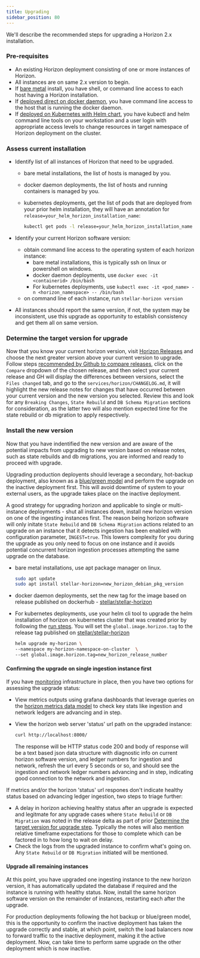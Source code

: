 ```yaml
---
title: Upgrading
sidebar_position: 80
---
```



We'll describe the recommended steps for upgrading a Horizon 2.x installation.

### Pre-requisites

- An existing Horizon deployment consisting of one or more instances of Horizon.
- All instances are on same 2.x version to begin.
- If [bare metal](./installing.mdx#bare-metal) install, you have shell, or command line access to each host having a Horizon installation.
- If [deployed direct on docker daemon](./installing.mdx#containerized), you have command line access to the host that is running the docker daemon.
- If [deployed on Kubernetes with Helm chart](./installing.mdx#helm-chart-installation), you have kubectl and helm command line tools on your workstation and a user login with appropriate access levels to change resources in target namespace of Horizon deployment on the cluster.

### Assess current installation

- Identify list of all instances of Horizon that need to be upgraded.

  - bare metal installations, the list of hosts is managed by you.
  - docker daemon deployments, the list of hosts and running containers is managed by you.
  - kubernetes deployments, get the list of pods that are deployed from your prior helm installation, they will have an annotation for `release=your_helm_horizon_installation_name`:

    <CodeExample>

    ```bash
    kubectl get pods -l release=your_helm_horizon_installation_name -n <your_horizon_namespace>
    ```

    </CodeExample>

- Identify your current Horizon software version:

  - obtain command line access to the operating system of each horizon instance:
    - bare metal installations, this is typically ssh on linux or powershell on windows.
    - docker daemon deployments, use `docker exec -it <containerid> /bin/bash`
    - For kubernetes deployments, use `kubectl exec -it <pod_name> -n <horizon_namespace> -- /bin/bash`
  - on command line of each instance, run `stellar-horizon version`

- All instances should report the same version, if not, the system may be inconsistent, use this upgrade as opportunity to establish consistency and get them all on same version.

### Determine the target version for upgrade

Now that you know your current horizon version, visit [Horizon Releases](https://github.com/stellar/go/releases) and choose the next greater version above your current version to upgrade. Follow steps [recommended by Github to compare releases](https://docs.github.com/en/repositories/releasing-projects-on-github/comparing-releases), click on the `Compare` dropdown of the chosen release, and then select your current release and GH will display the differences between versions, select the `Files changed` tab, and go to the `services/horizon/CHANGELOG.md`, it will highlight the new release notes for changes that have occurred between your current version and the new version you selected. Review this and look for any `Breaking Changes`, `State Rebuild` and `DB Schema Migration` sections for consideration, as the latter two will also mention expected time for the state rebuild or db migration to apply respectively.

### Install the new version

Now that you have indentified the new version and are aware of the potential impacts from upgrading to new version based on release notes, such as state rebuilds and db migrations, you are informed and ready to proceed with upgrade.

Upgrading production deployents should leverage a secondary, hot-backup deployment, also known as a [blue/green model](./scaling.mdx#redundant-hot-backup) and perform the upgrade on the inactive deployment first. This will avoid downtime of system to your external users, as the upgrade takes place on the inactive deployment.

A good strategy for upgrading horizon and applicable to single or multi-instance deployments - shut all instances down, install new horizon version on one of the ingesting instances first. The reason being horizon software will only initate `State Rebuild` and `DB Schema Migration` actions related to an upgrade on an instance that it detects ingestion has been enabled with configuration parameter, `INGEST=true`. This lowers complexity for you during the upgrade as you only need to focus on one instance and it avoids potential concurrent horizon ingestion processes attempting the same upgrade on the database.

- bare metal installations, use apt package manager on linux.

  <CodeExample>

  ```bash
  sudo apt update
  sudo apt install stellar-horizon=new_horizon_debian_pkg_version
  ```

  </CodeExample>

- docker daemon deployments, set the new tag for the image based on release published on dockerhub - [stellar/stellar-horizon](https://hub.docker.com/r/stellar/stellar-horizon/tags)
- For kubernetes deployments, use your helm cli tool to upgrade the helm installation of horizon on kubernetes cluster that was created prior by following the [run steps](./running.mdx). You will set the `global.image.horizon.tag` to the release tag published on [stellar/stellar-horizon](https://hub.docker.com/r/stellar/stellar-horizon/tags)

  <CodeExample>

  ```bash
  helm upgrade my-horizon \
  --namespace my-horizon-namespace-on-cluster  \
  --set global.image.horizon.tag=new_horizon_release_number
  ```

  </CodeExample>

#### Confirming the upgrade on single ingestion instance first

If you have [monitoring](./monitoring.mdx) infrastructure in place, then you have two options for assessing the upgrade status:

- View metrics outputs using grafana dashboards that leverage queries on the [horizon metrics data model](./monitoring.mdx#data-model) to check key stats like ingestion and network ledgers are advancing and in step.

- View the horizon web server 'status' url path on the upgraded instance:

  <CodeExample>

  ```bash
  curl http://localhost:8000/
  ```

  </CodeExample>

  The response will be HTTP status code 200 and body of response will be a text based json data structure with diagnostic info on current horizon software version, and ledger numbers for ingestion and network, refresh the url every 5 seconds or so, and should see the ingestion and network ledger numbers advancing and in step, indicating good connection to the network and ingestion.

If metrics and/or the horizon 'status' url respones don't indicate healthy status based on advancing ledger ingestion, two steps to triage further:

- A delay in horizon achieving healthy status after an upgrade is expected and legitmate for any upgrade cases where `State Rebuild` or `DB Migration` was noted in the release delta as part of prior [Determine the target version for upgrade step](#determine-the-target-version-for-upgrade). Typically the notes will also mention relative timeframe expectations for those to complete which can be factored in to how long to wait on delay.
- Check the logs from the upgraded instance to confirm what's going on. Any `State Rebuild` or `DB Migration` initiated will be mentioned.

#### Upgrade all remaining instances

At this point, you have upgraded one ingesting instance to the new horizon version, it has automatically updated the database if required and the instance is running with healthy status. Now, install the same horizon software version on the remainder of instances, restarting each after the upgrade.

For production deployments following the hot backup or blue/green model, this is the opportunity to confirm the inactive deployment has taken the upgrade correctly and stable, at which point, switch the load balancers now to forward traffic to the inactive deployment, making it the active deployment. Now, can take time to perform same upgrade on the other deployment which is now inactive.
